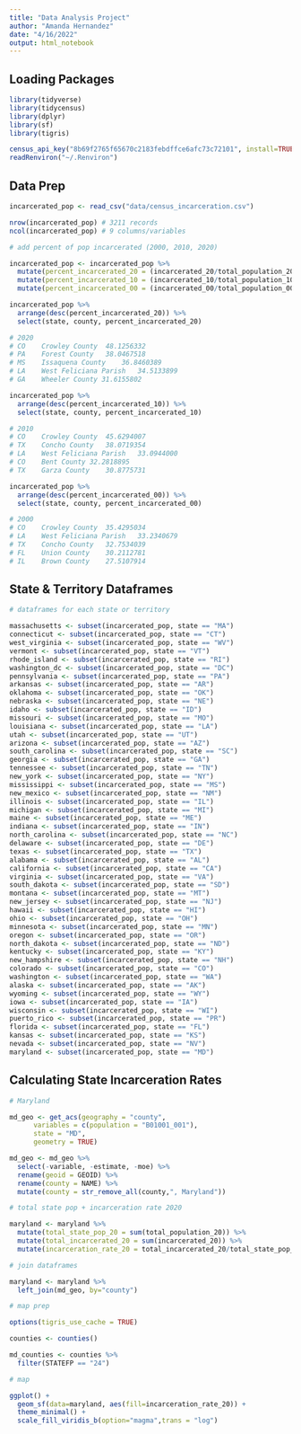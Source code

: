 ```yaml
---
title: "Data Analysis Project"
author: "Amanda Hernandez"
date: "4/16/2022"
output: html_notebook
---
```


## Loading Packages

```r

library(tidyverse)
library(tidycensus)
library(dplyr)
library(sf)
library(tigris)

census_api_key("8b69f2765f65670c2183febdffce6afc73c72101", install=TRUE, overwrite=TRUE)
readRenviron("~/.Renviron")

```

## Data Prep

```r

incarcerated_pop <- read_csv("data/census_incarceration.csv")

nrow(incarcerated_pop) # 3211 records
ncol(incarcerated_pop) # 9 columns/variables

# add percent of pop incarcerated (2000, 2010, 2020)

incarcerated_pop <- incarcerated_pop %>%
  mutate(percent_incarcerated_20 = (incarcerated_20/total_population_20)*100) %>%
  mutate(percent_incarcerated_10 = (incarcerated_10/total_population_10)*100) %>%
  mutate(percent_incarcerated_00 = (incarcerated_00/total_population_00)*100)

incarcerated_pop %>%
  arrange(desc(percent_incarcerated_20)) %>%
  select(state, county, percent_incarcerated_20)

# 2020
# CO	Crowley County	48.1256332		
# PA	Forest County	38.0467518		
# MS	Issaquena County	36.8460389		
# LA	West Feliciana Parish	34.5133899		
# GA	Wheeler County 31.6155802

incarcerated_pop %>%
  arrange(desc(percent_incarcerated_10)) %>%
  select(state, county, percent_incarcerated_10)

# 2010
# CO	Crowley County	45.6294007		
# TX	Concho County	38.0719354		
# LA	West Feliciana Parish	33.0944000		
# CO	Bent County	32.2818895		
# TX	Garza County	30.8775731	

incarcerated_pop %>%
  arrange(desc(percent_incarcerated_00)) %>%
  select(state, county, percent_incarcerated_00)

# 2000
# CO	Crowley County	35.4295034		
# LA	West Feliciana Parish	33.2340679		
# TX	Concho County	32.7534039		
# FL	Union County	30.2112781		
# IL	Brown County	27.5107914

```
## State & Territory Dataframes

```r

# dataframes for each state or territory

massachusetts <- subset(incarcerated_pop, state == "MA")
connecticut <- subset(incarcerated_pop, state == "CT")
west_virginia <- subset(incarcerated_pop, state == "WV")
vermont <- subset(incarcerated_pop, state == "VT")
rhode_island <- subset(incarcerated_pop, state == "RI")
washington_dc <- subset(incarcerated_pop, state == "DC")
pennsylvania <- subset(incarcerated_pop, state == "PA")
arkansas <- subset(incarcerated_pop, state == "AR")
oklahoma <- subset(incarcerated_pop, state == "OK")
nebraska <- subset(incarcerated_pop, state == "NE")
idaho <- subset(incarcerated_pop, state == "ID")
missouri <- subset(incarcerated_pop, state == "MO")
louisiana <- subset(incarcerated_pop, state == "LA")
utah <- subset(incarcerated_pop, state == "UT")
arizona <- subset(incarcerated_pop, state == "AZ")
south_carolina <- subset(incarcerated_pop, state == "SC")
georgia <- subset(incarcerated_pop, state == "GA")
tennessee <- subset(incarcerated_pop, state == "TN")
new_york <- subset(incarcerated_pop, state == "NY")
mississippi <- subset(incarcerated_pop, state == "MS")
new_mexico <- subset(incarcerated_pop, state == "NM")
illinois <- subset(incarcerated_pop, state == "IL")
michigan <- subset(incarcerated_pop, state == "MI")
maine <- subset(incarcerated_pop, state == "ME")
indiana <- subset(incarcerated_pop, state == "IN")
north_carolina <- subset(incarcerated_pop, state == "NC")
delaware <- subset(incarcerated_pop, state == "DE")
texas <- subset(incarcerated_pop, state == "TX")
alabama <- subset(incarcerated_pop, state == "AL")
california <- subset(incarcerated_pop, state == "CA")
virginia <- subset(incarcerated_pop, state == "VA")
south_dakota <- subset(incarcerated_pop, state == "SD")
montana <- subset(incarcerated_pop, state == "MT")
new_jersey <- subset(incarcerated_pop, state == "NJ")
hawaii <- subset(incarcerated_pop, state == "HI")
ohio <- subset(incarcerated_pop, state == "OH")
minnesota <- subset(incarcerated_pop, state == "MN")
oregon <- subset(incarcerated_pop, state == "OR")
north_dakota <- subset(incarcerated_pop, state == "ND")
kentucky <- subset(incarcerated_pop, state == "KY")
new_hampshire <- subset(incarcerated_pop, state == "NH")
colorado <- subset(incarcerated_pop, state == "CO")
washington <- subset(incarcerated_pop, state == "WA")
alaska <- subset(incarcerated_pop, state == "AK")
wyoming <- subset(incarcerated_pop, state == "WY")
iowa <- subset(incarcerated_pop, state == "IA")
wisconsin <- subset(incarcerated_pop, state == "WI")
puerto_rico <- subset(incarcerated_pop, state == "PR")
florida <- subset(incarcerated_pop, state == "FL")
kansas <- subset(incarcerated_pop, state == "KS")
nevada <- subset(incarcerated_pop, state == "NV")
maryland <- subset(incarcerated_pop, state == "MD")

```

## Calculating State Incarceration Rates

```r

# Maryland

md_geo <- get_acs(geography = "county",
      variables = c(population = "B01001_001"),
      state = "MD",
      geometry = TRUE)

md_geo <- md_geo %>% 
  select(-variable, -estimate, -moe) %>%
  rename(geoid = GEOID) %>%
  rename(county = NAME) %>%
  mutate(county = str_remove_all(county,", Maryland"))

# total state pop + incarceration rate 2020

maryland <- maryland %>%
  mutate(total_state_pop_20 = sum(total_population_20)) %>%
  mutate(total_incarcerated_20 = sum(incarcerated_20)) %>%
  mutate(incarceration_rate_20 = total_incarcerated_20/total_state_pop_20*100000)

# join dataframes

maryland <- maryland %>%
  left_join(md_geo, by="county")

# map prep

options(tigris_use_cache = TRUE)

counties <- counties()

md_counties <- counties %>%
  filter(STATEFP == "24")

# map

ggplot() + 
  geom_sf(data=maryland, aes(fill=incarceration_rate_20)) +
  theme_minimal() +
  scale_fill_viridis_b(option="magma",trans = "log") 

```
